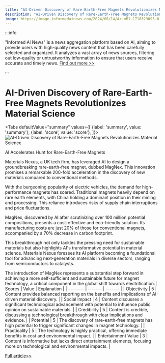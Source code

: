 ```yaml
---
title: "AI-Driven Discovery of Rare-Earth-Free Magnets Revolutionizes Material Science"
description: "AI-Driven Discovery of Rare-Earth-Free Magnets Revolutionizes Material Science"
image: https://image.informedainews.com/2024/06/14/Ar-mBl-1718329095-0.jpg
---
```



:::info

"Informed AI News" is a news aggregation platform based on AI, aiming to provide users with high-quality news content that has been carefully selected and organized. It analyzes a vast array of news sources, filtering out low-quality or untrustworthy information to ensure that users receive accurate and timely news.  [Find out more >>](/)

:::

# AI-Driven Discovery of Rare-Earth-Free Magnets Revolutionizes Material Science


<Tabs
	defaultValue="summary"
	values={[
	{label: 'summary', value: 'summary'},
	{label: 'score', value: 'score'},
]}>
<TabItem value="summary">
<img
  src="https://image.informedainews.com/2024/06/14/Ar-mBl-1718329095-0.jpg"
  alt="AI-Driven Discovery of Rare-Earth-Free Magnets Revolutionizes Material Science"
/>



AI Accelerates Hunt for Rare-Earth-Free Magnets

Materials Nexus, a UK tech firm, has leveraged AI to design a groundbreaking rare-earth-free magnet, dubbed MagNex. This innovation promises a remarkable 200-fold acceleration in the discovery of new materials compared to conventional methods.

With the burgeoning popularity of electric vehicles, the demand for high-performance magnets has soared. Traditional magnets heavily depend on rare earth elements, with China holding a dominant position in their mining and processing. This reliance introduces risks of supply chain interruptions and price fluctuations.

MagNex, discovered by AI after scrutinizing over 100 million potential compositions, presents a cost-effective and eco-friendly solution. Its manufacturing costs are just 20% of those for conventional magnets, accompanied by a 70% decrease in carbon footprint.

This breakthrough not only tackles the pressing need for sustainable materials but also highlights AI's transformative potential in material science. Materials Nexus foresees its AI platform becoming a foundational tool for advancing next-generation materials in diverse sectors, ranging from semiconductors to catalysts.

The introduction of MagNex represents a substantial step forward in achieving a more self-sufficient and sustainable future for magnet technology, a critical component in the global shift towards electrification.
</TabItem>
<TabItem value="score">
	| Scores     | Value   | Explanation |
	| -------- | ------- | ------- |
	| Objectivity  | 5    | Content provides balanced reporting on the benefits and implications of AI-driven material discovery.    |
	| Social Impact | 4     | Content discusses a significant technological advancement with potential to influence public opinion on sustainable materials.    |
	| Credibility    | 5    | Content is credible, discussing a technological breakthrough with clear implications and evidence.    |
	| Potential    | 5    | The discovery of rare-earth-free magnets has high potential to trigger significant changes in magnet technology.    |
	| Practicality    | 5    | The technology is highly practical, offering immediate benefits in cost and environmental impact.    |
	| Entertainment Value    | 3    | Content is informative but lacks direct entertainment elements, focusing more on technological and environmental impacts.    |
</TabItem>
</Tabs>

[Full article>>](https://www.cnbeta.com.tw/articles/science/1434464.htm)
